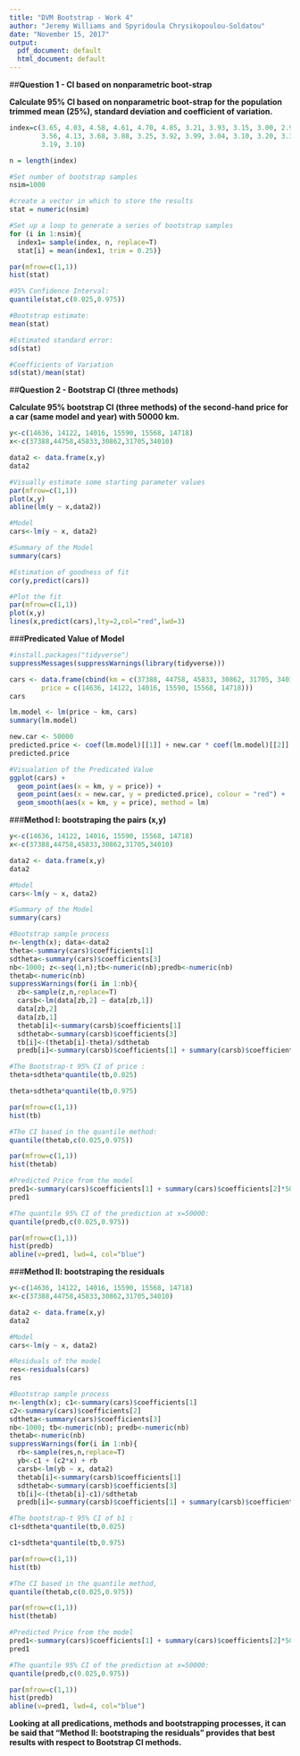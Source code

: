 ```yaml
---
title: "DVM Bootstrap - Work 4"
author: "Jeremy Williams and Spyridoula Chrysikopoulou-Soldatou"
date: "November 15, 2017"
output:
  pdf_document: default
  html_document: default
---
```



##**Question 1 - CI based on nonparametric boot-strap**

**Calculate 95% CI based on nonparametric boot-strap for the population trimmed mean (25%), standard deviation and coefficient of variation.**

```r

index=c(3.65, 4.03, 4.58, 4.61, 4.70, 4.85, 3.21, 3.93, 3.15, 3.00, 2.93,
        3.56, 4.13, 3.68, 3.88, 3.25, 3.92, 3.99, 3.04, 3.10, 3.20, 3.35, 
        3.19, 3.10)

n = length(index)

#Set number of bootstrap samples
nsim=1000

#create a vector in which to store the results
stat = numeric(nsim) 

#Set up a loop to generate a series of bootstrap samples
for (i in 1:nsim){
  index1= sample(index, n, replace=T)
  stat[i] = mean(index1, trim = 0.25)}

par(mfrow=c(1,1))
hist(stat)

#95% Confidence Interval: 
quantile(stat,c(0.025,0.975))

#Bootstrap estimate: 
mean(stat)

#Estimated standard error: 
sd(stat)

#Coefficients of Variation
sd(stat)/mean(stat)

```

##**Question 2 - Bootstrap CI (three methods)**

**Calculate 95% bootstrap CI (three methods) of the second-hand price for a car (same model and year) with 50000 km.**

```r

y<-c(14636, 14122, 14016, 15590, 15568, 14718)
x<-c(37388,44758,45833,30862,31705,34010)

data2 <- data.frame(x,y)
data2

#Visually estimate some starting parameter values
par(mfrow=c(1,1))
plot(x,y)
abline(lm(y ~ x,data2))

#Model  
cars<-lm(y ~ x, data2)

#Summary of the Model
summary(cars)

#Estimation of goodness of fit
cor(y,predict(cars))

#Plot the fit
par(mfrow=c(1,1))
plot(x,y)
lines(x,predict(cars),lty=2,col="red",lwd=3)
```

###**Predicated Value of Model** 

```r

#install.packages("tidyverse")
suppressMessages(suppressWarnings(library(tidyverse)))

cars <- data.frame(cbind(km = c(37388, 44758, 45833, 30862, 31705, 34010),
        price = c(14636, 14122, 14016, 15590, 15568, 14718)))
cars

lm.model <- lm(price ~ km, cars)
summary(lm.model)

new.car <- 50000
predicted.price <- coef(lm.model)[[1]] + new.car * coef(lm.model)[[2]]
predicted.price

#Visualation of the Predicated Value 
ggplot(cars) +
  geom_point(aes(x = km, y = price)) +
  geom_point(aes(x = new.car, y = predicted.price), colour = "red") +
  geom_smooth(aes(x = km, y = price), method = lm)
```

###**Method I: bootstraping the pairs (x,y)**

```r

y<-c(14636, 14122, 14016, 15590, 15568, 14718)
x<-c(37388,44758,45833,30862,31705,34010)

data2 <- data.frame(x,y)
data2

#Model
cars<-lm(y ~ x, data2)

#Summary of the Model
summary(cars)

#Bootstrap sample process
n<-length(x); data<-data2
theta<-summary(cars)$coefficients[1]
sdtheta<-summary(cars)$coefficients[3]
nb<-1000; z<-seq(1,n);tb<-numeric(nb);predb<-numeric(nb)
thetab<-numeric(nb)
suppressWarnings(for(i in 1:nb){
  zb<-sample(z,n,replace=T)
  carsb<-lm(data[zb,2] ~ data[zb,1])
  data[zb,2] 
  data[zb,1]
  thetab[i]<-summary(carsb)$coefficients[1]
  sdthetab<-summary(carsb)$coefficients[3]
  tb[i]<-(thetab[i]-theta)/sdthetab
  predb[i]<-summary(carsb)$coefficients[1] + summary(carsb)$coefficients[2]*50000})

#The Bootstrap-t 95% CI of price :
theta+sdtheta*quantile(tb,0.025)

theta+sdtheta*quantile(tb,0.975)

par(mfrow=c(1,1))
hist(tb)

#The CI based in the quantile method:
quantile(thetab,c(0.025,0.975))

par(mfrow=c(1,1))
hist(thetab)

#Predicted Price from the model
pred1<-summary(cars)$coefficients[1] + summary(cars)$coefficients[2]*50000
pred1

#The quantile 95% CI of the prediction at x=50000:
quantile(predb,c(0.025,0.975))

par(mfrow=c(1,1))
hist(predb)
abline(v=pred1, lwd=4, col="blue")
```

###**Method II: bootstraping the residuals**

```r
y<-c(14636, 14122, 14016, 15590, 15568, 14718)
x<-c(37388,44758,45833,30862,31705,34010)

data2 <- data.frame(x,y)
data2

#Model
cars<-lm(y ~ x, data2)

#Residuals of the model
res<-residuals(cars)
res

#Bootstrap sample process
n<-length(x); c1<-summary(cars)$coefficients[1]
c2<-summary(cars)$coefficients[2]
sdtheta<-summary(cars)$coefficients[3]
nb<-1000; tb<-numeric(nb); predb<-numeric(nb)
thetab<-numeric(nb)
suppressWarnings(for(i in 1:nb){
  rb<-sample(res,n,replace=T)
  yb<-c1 + (c2*x) + rb
  carsb<-lm(yb ~ x, data2)
  thetab[i]<-summary(carsb)$coefficients[1]
  sdthetab<-summary(carsb)$coefficients[3]
  tb[i]<-(thetab[i]-c1)/sdthetab
  predb[i]<-summary(carsb)$coefficients[1] + summary(carsb)$coefficients[2]*50000})

#The bootstrap-t 95% CI of b1 :
c1+sdtheta*quantile(tb,0.025)

c1+sdtheta*quantile(tb,0.975)

par(mfrow=c(1,1))
hist(tb)

#The CI based in the quantile method,
quantile(thetab,c(0.025,0.975))

par(mfrow=c(1,1))
hist(thetab)

#Predicted Price from the model
pred1<-summary(cars)$coefficients[1] + summary(cars)$coefficients[2]*50000
pred1

#The quantile 95% CI of the prediction at x=50000:
quantile(predb,c(0.025,0.975))

par(mfrow=c(1,1))
hist(predb)
abline(v=pred1, lwd=4, col="blue")

```

**Looking at all predications, methods and bootstrapping processes, it can be said that "Method II: bootstraping the residuals" provides that best results with respect to Bootstrap CI methods.** 

